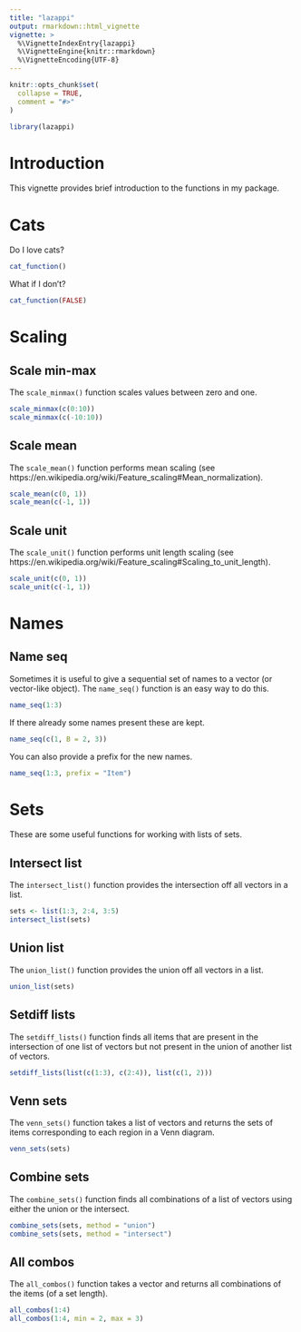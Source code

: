 ```yaml
---
title: "lazappi"
output: rmarkdown::html_vignette
vignette: >
  %\VignetteIndexEntry{lazappi}
  %\VignetteEngine{knitr::rmarkdown}
  %\VignetteEncoding{UTF-8}
---
```


```r
knitr::opts_chunk$set(
  collapse = TRUE,
  comment = "#>"
)
```

```r
library(lazappi)
```

Introduction
============

This vignette provides brief introduction to the functions in my package.

Cats
====

Do I love cats?

```r
cat_function()
```

What if I don't?

```r
cat_function(FALSE)
```

Scaling
=======

Scale min-max
-------------

The `scale_minmax()` function scales values between zero and one.

```r
scale_minmax(c(0:10))
scale_minmax(c(-10:10))
```

Scale mean
----------

The `scale_mean()` function performs mean scaling
(see https://en.wikipedia.org/wiki/Feature_scaling#Mean_normalization).

```r
scale_mean(c(0, 1))
scale_mean(c(-1, 1))
```

Scale unit
----------

The `scale_unit()` function performs unit length scaling
(see https://en.wikipedia.org/wiki/Feature_scaling#Scaling_to_unit_length).

```r
scale_unit(c(0, 1))
scale_unit(c(-1, 1))
```

Names
=====

Name seq
--------

Sometimes it is useful to give a sequential set of names to a vector (or
vector-like object). The `name_seq()` function is an easy way to do this.

```r
name_seq(1:3)
```

If there already some names present these are kept.

```r
name_seq(c(1, B = 2, 3))
```

You can also provide a prefix for the new names.

```r
name_seq(1:3, prefix = "Item")
```

Sets
====

These are some useful functions for working with lists of sets.

Intersect list
--------------

The `intersect_list()` function provides the intersection off all vectors in a
list.

```r
sets <- list(1:3, 2:4, 3:5)
intersect_list(sets)
```

Union list
----------

The `union_list()` function provides the union off all vectors in a list.

```r
union_list(sets)
```


Setdiff lists
-------------

The `setdiff_lists()` function finds all items that are present in the
intersection of one list of vectors but not present in the union of another list
of vectors.

```r
setdiff_lists(list(c(1:3), c(2:4)), list(c(1, 2)))
```

Venn sets
---------

The `venn_sets()` function takes a list of vectors and returns the sets of items
corresponding to each region in a Venn diagram.

```r
venn_sets(sets)
```

Combine sets
------------

The `combine_sets()` function finds all combinations of a list of vectors using
either the union or the intersect.

```r
combine_sets(sets, method = "union")
combine_sets(sets, method = "intersect")
```

All combos
----------

The `all_combos()` function takes a vector and returns all combinations of the
items (of a set length).

```r
all_combos(1:4)
all_combos(1:4, min = 2, max = 3)
```


